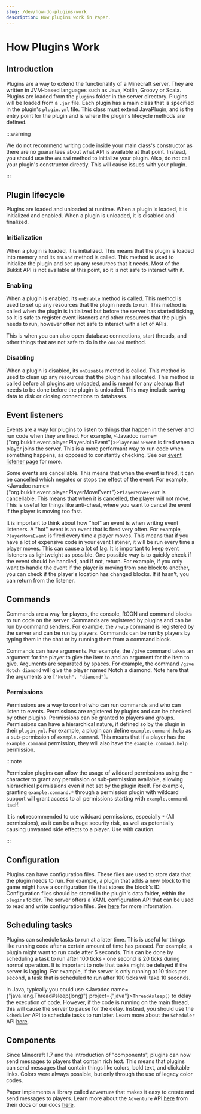 ```yaml
---
slug: /dev/how-do-plugins-work
description: How plugins work in Paper.
---
```


# How Plugins Work

## Introduction

Plugins are a way to extend the functionality of a Minecraft server. They are written in JVM-based languages such as
Java, Kotlin, Groovy or Scala. Plugins are loaded from the `plugins` folder in the server directory. Plugins will be
loaded from a `.jar` file.  Each plugin has a main class that is specified in the plugin's `plugin.yml` file. This
class must extend JavaPlugin, and is the entry point for the plugin and is where the plugin's lifecycle methods are
defined.

:::warning

We do not recommend writing code inside your main class's constructor as there are no guarantees about what
API is available at that point. Instead, you should use the `onLoad` method to initialize your plugin. Also,
do not call your plugin's constructor directly. This will cause issues with your plugin.

:::

## Plugin lifecycle

Plugins are loaded and unloaded at runtime. When a plugin is loaded, it is initialized and enabled. When a plugin is
unloaded, it is disabled and finalized.

### Initialization

When a plugin is loaded, it is initialized. This means that the plugin is loaded into memory and its `onLoad`
method is called. This method is used to initialize the plugin and set up any resources that it needs. Most of the
Bukkit API is not available at this point, so it is not safe to interact with it.

### Enabling

When a plugin is enabled, its `onEnable` method is called. This method is used to set up any resources that the plugin
needs to run. This method is called when the plugin is initialized but before the server has started ticking, so it is
safe to register event listeners and other resources that the plugin needs to run, however often not safe to interact
with a lot of APIs.

This is when you can also open database connections, start threads, and other things that are not safe to do in the
`onLoad` method.

### Disabling

When a plugin is disabled, its `onDisable` method is called. This method is used to clean up any resources that the
plugin has allocated. This method is called before all plugins are unloaded, and is meant for any cleanup that needs to
be done before the plugin is unloaded. This may include saving data to disk or closing connections to databases.

## Event listeners

Events are a way for plugins to listen to things that happen in the server and run code when they are fired. For
example, <Javadoc name={"org.bukkit.event.player.PlayerJoinEvent"}>`PlayerJoinEvent`</Javadoc> is fired when a player
joins the server. This is a more performant way to run code when something happens, as opposed to constantly checking.
See our [event listener page](/paper/dev/event-listeners) for more.

Some events are cancellable. This means that when the event is fired, it can be cancelled which negates or stops the
effect of the event. For example, <Javadoc name={"org.bukkit.event.player.PlayerMoveEvent"}>`PlayerMoveEvent`</Javadoc>
is cancellable. This means that when it is cancelled, the player will not move. This is useful for things like anti-cheat,
where you want to cancel the event if the player is moving too fast.

It is important to think about how "hot" an event is when writing event listeners. A "hot" event is an event that is fired
very often. For example, `PlayerMoveEvent` is fired every time a player moves. This means that if you have a lot of
expensive code in your event listener, it will be run every time a player moves. This can cause a lot of lag. It is
important to keep event listeners as lightweight as possible. One possible way is to quickly check if the event should
be handled, and if not, return. For example, if you only want to handle the event if the player is moving from one block
to another, you can check if the player's location has changed blocks. If it hasn't, you can return from the listener.

## Commands

Commands are a way for players, the console, RCON and command blocks to run code on the server. Commands are registered
by plugins and can be run by command senders. For example, the `/help` command is registered by the server and can be
run by players. Commands can be run by players by typing them in the chat or by running them from a command block.

Commands can have arguments. For example, the `/give` command takes an argument for the player to give the item to and
an argument for the item to give. Arguments are separated by spaces. For example, the command `/give Notch diamond` will
give the player named Notch a diamond. Note here that the arguments are `["Notch", "diamond"]`.

### Permissions

Permissions are a way to control who can run commands and who can listen to events. Permissions
are registered by plugins and can be checked by other plugins. Permissions can be granted to players and groups.
Permissions can have a hierarchical nature, if defined so by the plugin in their `plugin.yml`. For example, a
plugin can define `example.command.help` as a sub-permission of `example.command`. This means that if a player
has the `example.command` permission, they will also have the `example.command.help` permission.

:::note

Permission plugins can allow the usage of wildcard permissions using the `*` character to grant any permission
or sub-permission available, allowing hierarchical permissions even if not set by the plugin itself. For example,
granting `example.command.*` through a permission plugin with wildcard support will grant access to all permissions
starting with `example.command.` itself.

It is **not** recommended to use wildcard permissions, especially `*` (All permissions), as it can be a huge
security risk, as well as potentially causing unwanted side effects to a player. Use with caution.

:::

## Configuration

Plugins can have configuration files. These files are used to store data that the plugin needs to run. For example, a
plugin that adds a new block to the game might have a configuration file that stores the block's ID. Configuration files
should be stored in the plugin's data folder, within the `plugins` folder. The server offers a YAML configuration API
that can be used to read and write configuration files. See [here](/paper/dev/plugin-configurations) for more information.

## Scheduling tasks

Plugins can schedule tasks to run at a later time. This is useful for things like running code after a certain amount
of time has passed. For example, a plugin might want to run code after 5 seconds. This can be done by scheduling a task
to run after 100 ticks - one second is 20 ticks during normal operation. It is important to note that tasks might be
delayed if the server is lagging. For example, if the server is only running at 10 ticks per second, a task that is
scheduled to run after 100 ticks will take 10 seconds.

In Java, typically you could use <Javadoc name={"java.lang.Thread#sleep(long)"} project={"java"}>`Thread#sleep()`</Javadoc> to delay
the execution of code. However, if the code is running on the main thread, this will cause the server to pause for the
delay. Instead, you should use the `Scheduler` API to schedule tasks to run later.
Learn more about the `Scheduler` API [here](/paper/dev/scheduler).

## Components

Since Minecraft 1.7 and the introduction of "components", plugins can now send messages to players that contain
rich text. This means that plugins can send messages that contain things like colors, bold text, and clickable links.
Colors were always possible, but only through the use of legacy color codes.

Paper implements a library called `Adventure` that makes it easy to create and send messages to players. Learn more
about the `Adventure` API [here](https://docs.advntr.dev/) from their docs or our docs
[here](/paper/dev/component-api/introduction).
